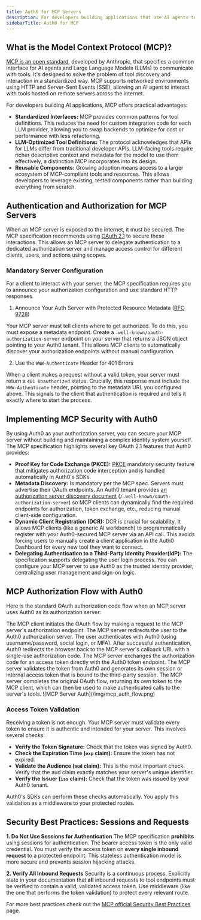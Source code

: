 ```yaml
---
title: Auth0 for MCP Servers
description: For developers building applications that use AI agents to interact with external systems, standardizing how these agents call tools is a significant challenge. The Model Context Protocol (MCP) provides a specification for this interaction. This guide gives a technical overview of MCP and explains how to implement robust authentication and authorization for MCP servers using Auth0.
sidebarTitle: Auth0 for MCP
---
```


## What is the Model Context Protocol (MCP)?

[MCP is an open standard](https://modelcontextprotocol.io), developed by Anthropic, that specifies a common interface for AI agents and Large Language Models (LLMs) to communicate with tools. It's designed to solve the problem of tool discovery and interaction in a standardized way.
MCP supports networked environments using HTTP and Server-Sent Events (SSE), allowing an AI agent to interact with tools hosted on remote servers across the internet.

For developers building AI applications, MCP offers practical advantages:

- **Standardized Interfaces:** MCP provides common patterns for tool definitions. This reduces the need for custom integration code for each LLM provider, allowing you to swap backends to optimize for cost or performance with less refactoring.
- **LLM-Optimized Tool Definitions:** The protocol acknowledges that APIs for LLMs differ from traditional developer APIs. LLM-facing tools require richer descriptive context and metadata for the model to use them effectively, a distinction MCP incorporates into its design.
- **Reusable Components:** Growing adoption means access to a larger ecosystem of MCP-compliant tools and resources. This allows developers to leverage existing, tested components rather than building everything from scratch.

## Authentication and Authorization for MCP Servers

When an MCP server is exposed to the internet, it must be secured. The MCP specification recommends using [OAuth 2.1](https://oauth.net/2.1/) to secure these interactions. This allows an MCP server to delegate authentication to a dedicated authorization server and manage access control for different clients, users, and actions using scopes.

### Mandatory Server Configuration

For a client to interact with your server, the MCP specification requires you to announce your authorization configuration and use standard HTTP responses.

1. Announce Your Auth Server with Protected Resource Metadata ([RFC 9728](https://datatracker.ietf.org/doc/html/rfc9728))

Your MCP server must tell clients where to get authorized. To do this, you must expose a metadata endpoint. Create a `.well-known/oauth-authorization-server` endpoint on your server that returns a JSON object pointing to your Auth0 tenant. This allows MCP clients to automatically discover your authorization endpoints without manual configuration.

2. Use the `WWW-Authenticate` Header for 401 Errors

When a client makes a request without a valid token, your server must return a `401 Unauthorized` status. Crucially, this response must include the `WWW-Authenticate` header, pointing to the metadata URL you configured above. This signals to the client that authentication is required and tells it exactly where to start the process.

## Implementing MCP Security with Auth0

By using Auth0 as your authorization server, you can secure your MCP server without building and maintaining a complex identity system yourself. The MCP specification highlights several key OAuth 2.1 features that Auth0 provides:

- **Proof Key for Code Exchange (PKCE):** [PKCE](https://auth0.com/docs/get-started/authentication-and-authorization-flow/authorization-code-flow-with-pkce) mandatory security feature that mitigates authorization code interception and is handled automatically in Auth0's SDKs.
- **Metadata Discovery:** Is mandatory per the MCP spec. Servers must advertise their OAuth endpoints. An Auth0 tenant provides [an authorization server discovery document](https://auth0.com/docs/get-started/applications/configure-applications-with-oidc-discovery#configure-applications-with-oauth-2-0-authorization-server-metadata) (`/.well-known/oauth-authorization-server`) so MCP clients can dynamically find the required endpoints for authorization, token exchange, etc., reducing manual client-side configuration.
- **Dynamic Client Registration (DCR):** DCR is crucial for scalability. It allows MCP clients (like a generic AI workbench) to programmatically register with your Auth0-secured MCP server via an API call. This avoids forcing users to manually create a client application in the Auth0 Dashboard for every new tool they want to connect.
- **Delegating Authentication to a Third-Party Identity Provider(IdP):** The specification supports delegating the user login process. You can configure your MCP server to use Auth0 as the trusted identity provider, centralizing user management and sign-on logic.

## MCP Authorization Flow with Auth0

Here is the standard OAuth authorization code flow when an MCP server uses Auth0 as its authorization server:

<Steps>
  <Step>
    The MCP client initiates the OAuth flow by making a request to the MCP
    server's authorization endpoint.
  </Step>
  <Step>
    The MCP server redirects the user to the Auth0 authorization server.
  </Step>
  <Step>
    The user authenticates with Auth0 (using username/password, social login, or
    MFA).
  </Step>
  <Step>
    After successful authentication, Auth0 redirects the browser back to the MCP
    server's callback URL with a single-use authorization code.
  </Step>
  <Step>
    The MCP server exchanges the authorization code for an access token directly
    with the Auth0 token endpoint.
  </Step>
  <Step>
    The MCP server validates the token from Auth0 and generates its own session
    or internal access token that is bound to the third-party session.
  </Step>
  <Step>
    The MCP server completes the original OAuth flow, returning its own token to
    the MCP client, which can then be used to make authenticated calls to the
    server's tools.
  </Step>
</Steps>

<Frame>![MCP Server Auth](/img/mcp_auth_flow.png)</Frame>

### Access Token Validation

Receiving a token is not enough. Your MCP server must validate every token to ensure it is authentic and intended for your server. This involves several checks:

- **Verify the Token Signature:** Check that the token was signed by Auth0.
- **Check the Expiration Time (`exp` claim):** Ensure the token has not expired.
- **Validate the Audience (`aud` claim):** This is the most important check. Verify that the aud claim exactly matches your server's unique identifier.
- **Verify the Issuer (`iss` claim):** Check that the token was issued by your Auth0 tenant.

Auth0's SDKs can perform these checks automatically. You apply this validation as a middleware to your protected routes.

## Security Best Practices: Sessions and Requests

**1. Do Not Use Sessions for Authentication**
The MCP specification **prohibits** using sessions for authentication. The bearer access token is the only valid credential. You must verify the access token on **every single inbound request** to a protected endpoint. This stateless authentication model is more secure and prevents session hijacking attacks.

**2. Verify All Inbound Requests**
Security is a continuous process. Explicitly state in your documentation that **all** inbound requests to tool endpoints must be verified to contain a valid, validated access token. Use middleware (like the one that performs the token validation) to protect every relevant route.

For more best practices check out the [MCP official Security Best Practices](https://modelcontextprotocol.io/specification/2025-06-18/basic/security_best_practices) page.
